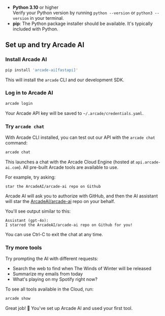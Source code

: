- **Python 3.10** or higher <br/> Verify your Python version by running `python --version` or `python3 --version` in your terminal.
- **pip**: The Python package installer should be available. It's typically included with Python.

## Set up and try Arcade AI

<Steps>

### Install Arcade AI

```bash
pip install 'arcade-ai[fastapi]'
```

This will install the `arcade` CLI and our development SDK.

### Log in to Arcade AI

```bash
arcade login
```

Your Arcade API key will be saved to `~/.arcade/credentials.yaml`.

### Try `arcade chat`

With Arcade CLI installed, you can test out our API with the `arcade chat` command:

```bash
arcade chat
```

This launches a chat with the Arcade Cloud Engine (hosted at `api.arcade-ai.com`). All pre-built Arcade tools are available to use.

For example, try asking:

```
star the ArcadeAI/arcade-ai repo on Github
```

Arcade AI will ask you to authorize with GitHub, and then the AI assistant will star the [ArcadeAI/arcade-ai](https://github.com/ArcadeAI/arcade-ai) repo on your behalf.

You'll see output similar to this:

```
Assistant (gpt-4o):
I starred the ArcadeAI/arcade-ai repo on Github for you!
```

You can use Ctrl-C to exit the chat at any time.

### Try more tools

Try prompting the AI with different requests:

- Search the web to find when The Winds of Winter will be released
- Summarize my emails from today
- What's playing on my Spotify right now?

To see all tools available in the Cloud, run:

```bash
arcade show
```

</Steps>

Great job! 🎉 You've set up Arcade AI and used your first tool.
